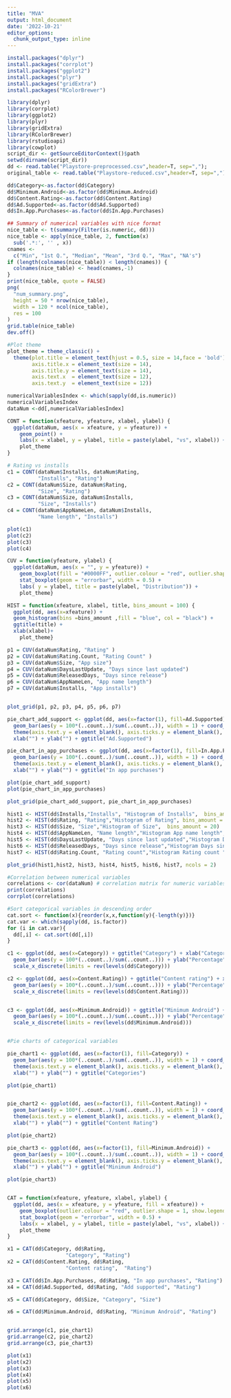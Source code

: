 ```yaml
---
title: "MVA"
output: html_document
date: '2022-10-21'
editor_options: 
  chunk_output_type: inline
---
```

```r
install.packages("dplyr")
install.packages("corrplot")
install.packages("ggplot2")
install.packages("plyr")
install.packages("gridExtra")
install.packages("RColorBrewer")
```

```r
library(dplyr)
library(corrplot)
library(ggplot2)
library(plyr) 
library(gridExtra)
library(RColorBrewer)
library(rstudioapi) 
library(cowplot)
script_dir <- getSourceEditorContext()$path 
setwd(dirname(script_dir))
dd <- read.table("Playstore-preprocessed.csv",header=T, sep=",");
original_table <- read.table("Playstore-reduced.csv",header=T, sep=",");

```

```r
dd$Category<-as.factor(dd$Category)
dd$Minimum.Android<-as.factor(dd$Minimum.Android)
dd$Content.Rating<-as.factor(dd$Content.Rating)
dd$Ad.Supported<-as.factor(dd$Ad.Supported)
dd$In.App.Purchases<-as.factor(dd$In.App.Purchases)
```

```r
## Summary of numerical variables with nice format
nice_table <- t(summary(Filter(is.numeric, dd)))
nice_table <- apply(nice_table, 2, function(x)
  sub('.*:', '' , x))
cnames <-
  c("Min", "1st Q.", "Median", "Mean", "3rd Q.", "Max", "NA's")
if (length(colnames(nice_table)) < length(cnames)) {
  colnames(nice_table) <- head(cnames,-1)
}
print(nice_table, quote = FALSE)
png(
  "num_summary.png",
  height = 50 * nrow(nice_table),
  width = 120 * ncol(nice_table),
  res = 100
)
grid.table(nice_table)
dev.off()

```

```r
#Plot theme
plot_theme = theme_classic() + 
  theme(plot.title = element_text(hjust = 0.5, size = 14,face = 'bold'),
        axis.title.x = element_text(size = 14),
        axis.title.y = element_text(size = 14),
        axis.text.x  = element_text(size = 12),
        axis.text.y  = element_text(size = 12))

numericalVariablesIndex <- which(sapply(dd,is.numeric))
numericalVariablesIndex
dataNum <-dd[,numericalVariablesIndex]

CONT = function(xfeature, yfeature, xlabel, ylabel) {
  ggplot(dataNum, aes(x = xfeature, y = yfeature)) +
    geom_point() +
    labs(x = xlabel, y = ylabel, title = paste(ylabel, "vs", xlabel)) +
    plot_theme
}

# Rating vs installs
c1 = CONT(dataNum$Installs, dataNum$Rating, 
          "Installs", "Rating")
c2 = CONT(dataNum$Size, dataNum$Rating, 
          "Size", "Rating")
c3 = CONT(dataNum$Size, dataNum$Installs, 
          "Size", "Installs")
c4 = CONT(dataNum$AppNameLen, dataNum$Installs, 
          "Name length", "Installs")

plot(c1)
plot(c2)
plot(c3)
plot(c4)

CUV = function(yfeature, ylabel) {
  ggplot(dataNum, aes(x = "", y = yfeature)) +
    geom_boxplot(fill = "#0000FF", outlier.colour = "red", outlier.shape = 1) +
    stat_boxplot(geom = "errorbar", width = 0.5) +
    labs( y = ylabel, title = paste(ylabel, "Distribution")) +
    plot_theme}

HIST = function(xfeature, xlabel, title, bins_amount = 100) {
  ggplot(dd, aes(x=xfeature)) +
  geom_histogram(bins =bins_amount ,fill = "blue", col = "black") +
  ggtitle(title) +
  xlab(xlabel)+
    plot_theme}

p1 = CUV(dataNum$Rating, "Rating" )
p2 = CUV(dataNum$Rating.Count, "Rating Count" )
p3 = CUV(dataNum$Size, "App size")
p4 = CUV(dataNum$DaysLastUpdate, "Days since last updated")
p5 = CUV(dataNum$ReleasedDays, "Days since release")
p6 = CUV(dataNum$AppNameLen, "App name length")
p7 = CUV(dataNum$Installs, "App installs")


plot_grid(p1, p2, p3, p4, p5, p6, p7)

pie_chart_add_support <- ggplot(dd, aes(x=factor(1), fill=Ad.Supported)) +  
  geom_bar(aes(y = 100*(..count..)/sum(..count..)), width = 1) + coord_polar(theta="y") +  
  theme(axis.text.y = element_blank(), axis.ticks.y = element_blank(), legend.title=element_blank()) +  
  xlab("") + ylab("") + ggtitle("Ad.Supported")

pie_chart_in_app_purchases <- ggplot(dd, aes(x=factor(1), fill=In.App.Purchases)) +  
  geom_bar(aes(y = 100*(..count..)/sum(..count..)), width = 1) + coord_polar(theta="y") +  
  theme(axis.text.y = element_blank(), axis.ticks.y = element_blank(), legend.title=element_blank()) +  
  xlab("") + ylab("") + ggtitle("In app purchases")

plot(pie_chart_add_support)
plot(pie_chart_in_app_purchases)

plot_grid(pie_chart_add_support, pie_chart_in_app_purchases)

hist1 <- HIST(dd$Installs,"Installs", "Histogram of Installs",  bins_amount = 40)
hist2 <- HIST(dd$Rating, "Rating","Histogram of Rating", bins_amount = 20)
hist3 <- HIST(dd$Size, "Size","Histogram of Size",  bins_amount = 20)
hist4 <- HIST(dd$AppNameLen, "Name length","Histogram App name length", bins_amount = 20)
hist5 <- HIST(dd$DaysLastUpdate, "Days since last updated","Histogram Days last updated", bins_amount = 80)
hist6 <- HIST(dd$ReleasedDays, "Days since release","Histogram Days since released ", bins_amount = 80)
hist7 <- HIST(dd$Rating.Count, "Rating count","Histogram Rating count ", bins_amount = 80)

plot_grid(hist1,hist2, hist3, hist4, hist5, hist6, hist7, ncols = 2)

#Correlation between numerical variables
correlations <- cor(dataNum) # correlation matrix for numeric variables
print(correlations)
corrplot(correlations)
```

```r
#Sort categorical variables in descending order
cat.sort <- function(x){reorder(x,x,function(y){-length(y)})}
cat.var <- which(sapply(dd, is.factor))
for (i in cat.var){ 
  dd[,i] <- cat.sort(dd[,i])   
}

c1 <- ggplot(dd, aes(x=Category)) + ggtitle("Category") + xlab("Categories") + 
  geom_bar(aes(y = 100*(..count..)/sum(..count..))) + ylab("Percentage") + coord_flip() +  
  scale_x_discrete(limits = rev(levels(dd$Category)))

c2 <- ggplot(dd, aes(x=Content.Rating)) + ggtitle("Content rating") + xlab("Content rating") +  
  geom_bar(aes(y = 100*(..count..)/sum(..count..))) + ylab("Percentage") + coord_flip() + 
  scale_x_discrete(limits = rev(levels(dd$Content.Rating))) 


c3 <- ggplot(dd, aes(x=Minimum.Android)) + ggtitle("Minimum Android") + xlab("Minimum Android") +  
  geom_bar(aes(y = 100*(..count..)/sum(..count..))) + ylab("Percentage") + coord_flip() + 
  scale_x_discrete(limits = rev(levels(dd$Minimum.Android))) 


#Pie charts of categorical variables 

pie_chart1 <- ggplot(dd, aes(x=factor(1), fill=Category)) +  
  geom_bar(aes(y = 100*(..count..)/sum(..count..)), width = 1) + coord_polar(theta="y") +  
  theme(axis.text.y = element_blank(), axis.ticks.y = element_blank(), legend.title=element_blank()) +  
  xlab("") + ylab("") + ggtitle("Categories")

plot(pie_chart1)


pie_chart2 <- ggplot(dd, aes(x=factor(1), fill=Content.Rating)) +  
  geom_bar(aes(y = 100*(..count..)/sum(..count..)), width = 1) + coord_polar(theta="y") +  
  theme(axis.text.y = element_blank(), axis.ticks.y = element_blank(), legend.title=element_blank()) +  
  xlab("") + ylab("") + ggtitle("Content Rating")

plot(pie_chart2)

pie_chart3 <- ggplot(dd, aes(x=factor(1), fill=Minimum.Android)) +  
  geom_bar(aes(y = 100*(..count..)/sum(..count..)), width = 1) + coord_polar(theta="y") +  
  theme(axis.text.y = element_blank(), axis.ticks.y = element_blank(), legend.title=element_blank()) +  
  xlab("") + ylab("") + ggtitle("Minimum Android")

plot(pie_chart3)


CAT = function(xfeature, yfeature, xlabel, ylabel) {
  ggplot(dd, aes(x = xfeature, y = yfeature, fill = xfeature)) +
    geom_boxplot(outlier.colour = "red", outlier.shape = 1, show.legend = F) + 
    stat_boxplot(geom = "errorbar", width = 0.5) +
    labs(x = xlabel, y = ylabel, title = paste(ylabel, "vs", xlabel)) +
    plot_theme
}

x1 = CAT(dd$Category, dd$Rating, 
                   "Category", "Rating")
x2 = CAT(dd$Content.Rating, dd$Rating,
                   "Content rating",  "Rating")

x3 = CAT(dd$In.App.Purchases, dd$Rating, "In app purchases", "Rating")
x4 = CAT(dd$Ad.Supported, dd$Rating, "Add supported", "Rating")

x5 = CAT(dd$Category, dd$Size, "Category", "Size")

x6 = CAT(dd$Minimum.Android, dd$Rating, "Minimum Android", "Rating")


grid.arrange(c1, pie_chart1)
grid.arrange(c2, pie_chart2)
grid.arrange(c3, pie_chart3)

plot(x1)
plot(x2)
plot(x3)
plot(x4)
plot(x5)
plot(x6)
```

